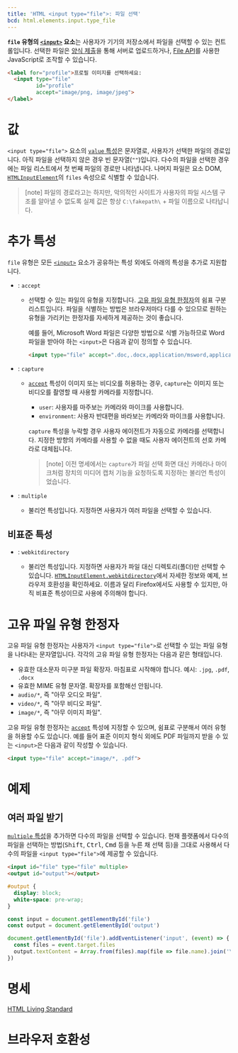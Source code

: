 ```yaml
---
title: 'HTML <input type="file">: 파일 선택'
bcd: html.elements.input.type_file
---
```


**`file` 유형의 [`<input>`](../input) 요소**는 사용자가 기기의 저장소에서 파일을 선택할 수 있는 컨트롤입니다. 선택한 파일은 [양식 제출](https://developer.mozilla.org/en-US/docs/Learn/Forms)을 통해 서버로 업로드하거나, [File API](https://developer.mozilla.org/en-US/docs/Web/API/File_API/Using_files_from_web_applications)를 사용한 JavaScript로 조작할 수 있습니다.

```html hidden name=demo
<label for="profile">프로필 이미지를 선택하세요:
  <input type="file"
         id="profile"
         accept="image/png, image/jpeg">
</label>
```

<LiveExample height={140} lang="html" name="demo" />

# 값

`<input type="file">` 요소의 [`value` 특성](../input#term-value)은 문자열로, 사용자가 선택한 파일의 경로입니다. 아직 파일을 선택하지 않은 경우 빈 문자열(`""`)입니다. 다수의 파일을 선택한 경우에는 파일 리스트에서 첫 번째 파일의 경로만 나타냅니다. 나머지 파일은 요소 DOM, [`HTMLInputElement`](https://developer.mozilla.org/en-US/docs/Web/API/HTMLInputElement)의 `files` 속성으로 식별할 수 있습니다.

> [note] 파일의 경로라고는 하지만, 악의적인 사이트가 사용자의 파일 시스템 구조를 알아낼 수 없도록 실제 값은 항상 `C:\fakepath\` + 파일 이름으로 나타납니다.

# 추가 특성

`file` 유형은 모든 [`<input>`](../input) 요소가 공유하는 특성 외에도 아래의 특성을 추가로 지원합니다.

- : `accept`

  - 선택할 수 있는 파일의 유형을 지정합니다. [고유 파일 유형 한정자](#고유-파일-유형-한정자)의 쉼표 구분 리스트입니다. 파일을 식별하는 방법은 브라우저마다 다를 수 있으므로 원하는 유형을 가리키는 한정자를 자세하게 제공하는 것이 좋습니다.

    예를 들어, Microsoft Word 파일은 다양한 방법으로 식별 가능하므로 Word 파일을 받아야 하는 `<input>`은 다음과 같이 정의할 수 있습니다.

    ```html
    <input type="file" accept=".doc,.docx,application/msword,application/vnd.openxmlformats-officedocument.wordprocessingml.document">
    ```

- : `capture`

  - [`accept`](#term-accept) 특성이 이미지 또는 비디오를 허용하는 경우, `capture`는 이미지 또는 비디오를 촬영할 때 사용할 카메라를 지정합니다.

    - `user`: 사용자를 마주보는 카메라와 마이크를 사용합니다.
    - `environment`: 사용자 반대편을 바라보는 카메라와 마이크를 사용합니다.

    `capture` 특성을 누락할 경우 사용자 에이전트가 자동으로 카메라를 선택합니다. 지정한 방향의 카메라를 사용할 수 없을 때도 사용자 에이전트의 선호 카메라로 대체됩니다.

    > [note] 이전 명세에서는 `capture`가 파일 선택 화면 대신 카메라나 마이크처럼 장치의 미디어 캡처 기능을 요청하도록 지정하는 불리언 특성이었습니다.

- : `multiple`
  - 불리언 특성입니다. 지정하면 사용자가 여러 파일을 선택할 수 있습니다.

## 비표준 특성

- : `webkitdirectory` <NonStandard />
  - 불리언 특성입니다. 지정하면 사용자가 파일 대신 디렉토리(폴더)만 선택할 수 있습니다. [`HTMLInputElement.webkitdirectory`](https://developer.mozilla.org/en-US/docs/Web/API/HTMLInputElement/webkitdirectory)에서 자세한 정보와 예제, 브라우저 호환성을 확인하세요. 이름과 달리 Firefox에서도 사용할 수 있지만, 아직 비표준 특성이므로 사용에 주의해야 합니다.

# 고유 파일 유형 한정자

고유 파일 유형 한정자는 사용자가 `<input type="file">`로 선택할 수 있는 파일 유형을 나타내는 문자열입니다. 각각의 고유 파일 유형 한정자는 다음과 같은 형태입니다.

- 유효한 대소문자 미구분 파일 확장자. 마침표로 시작해야 합니다. 예시: `.jpg`, `.pdf`, `.docx`
- 유효한 MIME 유형 문자열. 확장자를 포함해선 안됩니다.
- `audio/*`, 즉 "아무 오디오 파일".
- `video/*`, 즉 "아무 비디오 파일".
- `image/*`, 즉 "아무 이미지 파일".

고유 파일 유형 한정자는 [`accept`](#term-accept) 특성에 지정할 수 있으며, 쉼표로 구분해서 여러 유형을 허용할 수도 있습니다. 예를 들어 표준 이미지 형식 외에도 PDF 파일까지 받을 수 있는 `<input>`은 다음과 같이 작성할 수 있습니다.

```html
<input type="file" accept="image/*, .pdf">
```

# 예제

## 여러 파일 받기

[`multiple` 특성](#term-multiple)을 추가하면 다수의 파일을 선택할 수 있습니다. 현재 플랫폼에서 다수의 파일을 선택하는 방법(<kbd>Shift</kbd>, <kbd>Ctrl</kbd>, <kbd>Cmd</kbd> 등을 누른 채 선택 등)을 그대로 사용해서 다수의 파일을 `<input type="file">`에 제공할 수 있습니다.

```html hidden name=multiple
<input id="file" type="file" multiple>
<output id="output"></output>
```

```css hidden name=multiple
#output {
  display: block;
  white-space: pre-wrap;
}
```

```js hidden name=multiple
const input = document.getElementById('file')
const output = document.getElementById('output')

document.getElementById('file').addEventListener('input', (event) => {
  const files = event.target.files
  output.textContent = Array.from(files).map(file => file.name).join('\n')
})
```

<LiveExample height={140} name="multiple" />

# 명세

[HTML Living Standard](<https://html.spec.whatwg.org/multipage/input.html#file-upload-state-(type=file)>)

# 브라우저 호환성

<BrowserCompat data={props.bcd} />
